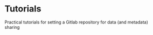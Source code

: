 # Tutorials {.unnumbered}

Practical tutorials for setting a Gitlab repository for data (and metadata) sharing
